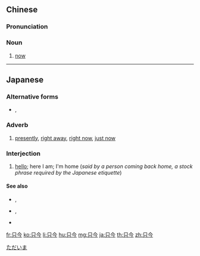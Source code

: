 ==Chinese==
{{zh-forms}}

===Pronunciation===
{{zh-pron
|m=zhǐjīn
|c=zi2 gam1
|cat=n
}}

===Noun===
{{zh-noun}}

# {{lb|zh|literary}} [[now]]

----

==Japanese==
{{ja-kanjitab|ただ|いま|yomi=k}}

===Alternative forms===
* {{l|ja|ただ今}}, {{l|ja|ただいま}}

===Adverb===
{{ja-pos|adverb|ただいま}}

# [[presently]], [[right away]], [[right now]], [[just now]]

===Interjection===
{{ja-pos|interjection|ただいま}}

# [[hello]]; here I am; I'm home (''said by a person coming back home, a stock phrase required by the Japanese etiquette'')
#: {{ja-usex|'''只今'''参上|'''ただいま'''さんじょう|Here I am; visiting.}}

====See also====
* {{l|ja|お帰りなさい}}, {{l|ja|お帰り}}
* {{l|ja|行ってきます}}, {{l|ja|いってきます}}
* {{l|ja|いってらっしゃい}}

[[Category:Japanese phrasebook|ただいま]]

[[fr:只今]]
[[ko:只今]]
[[li:只今]]
[[hu:只今]]
[[mg:只今]]
[[ja:只今]]
[[th:只今]]
[[zh:只今]]